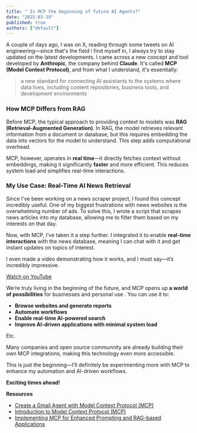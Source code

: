 ```yaml
---
title: " Is MCP the beginning of future AI Agents?"
date: "2025-03-19"
published: true
authors: ["default"]
---
```


A couple of days ago, I was on X, reading through some tweets on AI engineering—since that's the field i find myself in, I always try to stay updated on the latest developments. I came across a new concept and tool developed by **Anthropic**, the company behind **Claude**. It's called **MCP (Model Context Protocol)**, and from what I understand, it's essentially: 
> a new standard for connecting AI assistants to the systems where data lives, including content repositories, business tools, and development environments

### How MCP Differs from RAG

Before MCP, the typical approach to providing context to models was **RAG (Retrieval-Augmented Generation)**. In RAG, the model retrieves relevant information from a document or database, but this requires embedding the data into vectors for the model to understand. This step adds computational overhead.

MCP, however, operates in **real time**—it directly fetches context without embeddings, making it significantly **faster** and more efficient. This reduces system load and simplifies real-time interactions.

### My Use Case: Real-Time AI News Retrieval

Since I've been working on a news scraper project, I found this concept incredibly useful. One of my biggest frustrations with news websites is the overwhelming number of ads. To solve this, I wrote a script that scrapes news articles into my database, allowing me to filter them based on my interests on that day.

Now, with MCP, I’ve taken it a step further. I integrated it to enable **real-time interactions** with the news database, meaning I can chat with it and get instant updates on topics of interest.


I even made a video demonstrating how it works, and I must say—it’s incredibly impressive.

[Watch on YouTube](https://www.youtube.com/watch?v=LageE_65Vuc)




We’re truly living in the beginning of the future, and MCP opens up **a world of possibilities** for businesses and personal use . You can use it to:

- **Browse websites and generate reports**
- **Automate workflows**
- **Enable real-time AI-powered search**
- **Improve AI-driven applications with minimal system load**

Etc.

Many companies and open source communnity are already building their own MCP integrations, making this technology even more accessible.

This is just the beginning—I’ll definitely be experimenting more with MCP to enhance my automation and AI-driven workflows.

**Exciting times ahead!** 

**Resources**
- [Create a Gmail Agent with Model Context Protocol (MCP)](https://medium.com/@jason.summer/create-a-gmail-agent-with-model-context-protocol-mcp-061059c07777)  
- [Introduction to Model Context Protocol (MCP)](https://modelcontextprotocol.io/introduction)  
- [Implementing MCP for Enhanced Prompting and RAG-based Applications](https://medium.com/@singhrajni2210/implementing-mcp-for-enhanced-prompting-and-rag-based-applications-00ba26ba075e#:~:text=MCP%20enhances%20RAG%20by%20keeping,Tell%20me%20about%20climate%20change.%E2%80%9D)  

